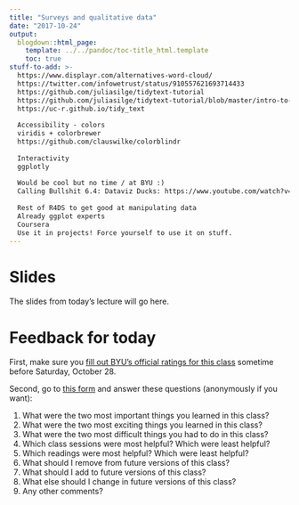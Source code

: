 ```yaml
---
title: "Surveys and qualitative data"
date: "2017-10-24"
output:
  blogdown::html_page:
    template: ../../pandoc/toc-title_html.template
    toc: true
stuff-to-add: >-
  https://www.displayr.com/alternatives-word-cloud/
  https://twitter.com/infowetrust/status/910557621693714433
  https://github.com/juliasilge/tidytext-tutorial
  https://github.com/juliasilge/tidytext-tutorial/blob/master/intro-to-tidytext.Rmd
  https://uc-r.github.io/tidy_text
  
  Accessibility - colors
  viridis + colorbrewer
  https://github.com/clauswilke/colorblindr
  
  Interactivity
  ggplotly
  
  Would be cool but no time / at BYU :)
  Calling Bullshit 6.4: Dataviz Ducks: https://www.youtube.com/watch?v=rmii1hfP6d4
  
  Rest of R4DS to get good at manipulating data
  Already ggplot experts
  Coursera
  Use it in projects! Force yourself to use it on stuff.
---
```


# Slides

The slides from today's lecture will go here.


# Feedback for today

First, make sure you [fill out BYU's official ratings for this class](https://studentratings.byu.edu/) sometime before Saturday, October 28.

Second, go to [this form](https://goo.gl/forms/eXleRluJZurKVltM2) and answer these questions (anonymously if you want):

1. What were the two most important things you learned in this class?
2. What were the two most exciting things you learned in this class?
3. What were the two most difficult things you had to do in this class?
4. Which class sessions were most helpful? Which were least helpful?
5. Which readings were most helpful? Which were least helpful?
6. What should I remove from future versions of this class?
7. What should I add to future versions of this class?
8. What else should I change in future versions of this class?
9. Any other comments?
